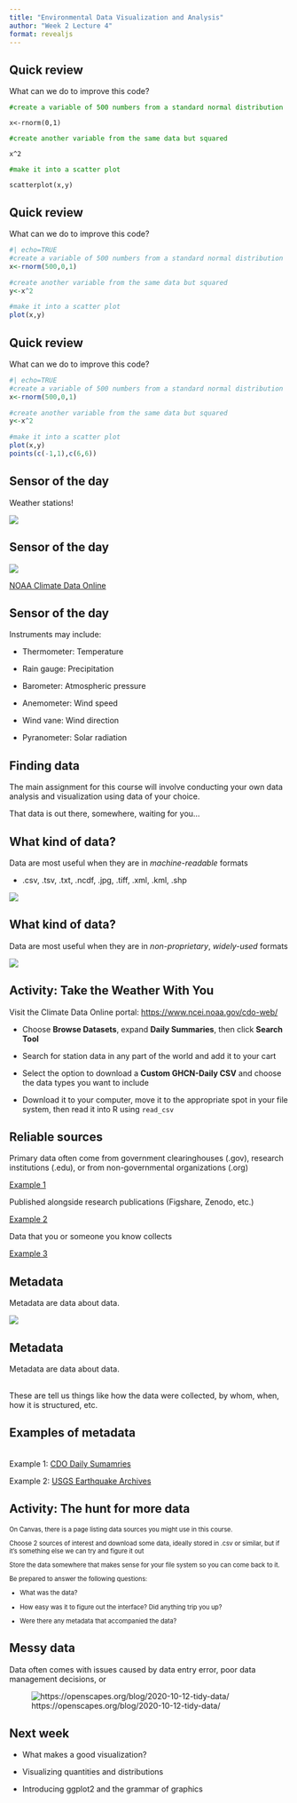 ---
title: "Environmental Data Visualization and Analysis"
author: "Week 2 Lecture 4"
format: revealjs
---

## Quick review

What can we do to improve this code?

`#create a variable of 500 numbers from a standard normal distribution`{style="color: green"}

`x<-rnorm(0,1)`

`#create another variable from the same data but squared`{style="color: green"}

`x^2`

`#make it into a scatter plot`{style="color: green"}

`scatterplot(x,y)`

## Quick review

What can we do to improve this code?

```{r}
#| echo=TRUE
#create a variable of 500 numbers from a standard normal distribution
x<-rnorm(500,0,1)

#create another variable from the same data but squared
y<-x^2

#make it into a scatter plot
plot(x,y)

```

## Quick review

What can we do to improve this code?

```{r}
#| echo=TRUE
#create a variable of 500 numbers from a standard normal distribution
x<-rnorm(500,0,1)

#create another variable from the same data but squared
y<-x^2

#make it into a scatter plot
plot(x,y)
points(c(-1,1),c(6,6))

```

## Sensor of the day

Weather stations!

![](Week2Static/weatherstation2.jpg)

## Sensor of the day

![](Week2Static/CDO.jpg){fig-align="center"}

[NOAA Climate Data Online](https://www.ncei.noaa.gov/cdo-web/)

## Sensor of the day

Instruments may include:

-   Thermometer: Temperature

-   Rain gauge: Precipitation

-   Barometer: Atmospheric pressure

-   Anemometer: Wind speed

-   Wind vane: Wind direction

-   Pyranometer: Solar radiation

## Finding data

The main assignment for this course will involve conducting your own data analysis and visualization using data of your choice.

That data is out there, somewhere, waiting for you...

## What kind of data?

Data are most useful when they are in *machine-readable* formats

-   .csv, .tsv, .txt, .ncdf, .jpg, .tiff, .xml, .kml, .shp

![](Week2Static/raroCSV.jpg)

## What kind of data?

Data are most useful when they are in *non-proprietary*, *widely-used* formats

![](https://libapps.s3.amazonaws.com/accounts/96025/images/image_format-support-matrix.png){fig-align="center"}

## Activity: Take the Weather With You

Visit the Climate Data Online portal: <https://www.ncei.noaa.gov/cdo-web/>

-   Choose **Browse Datasets**, expand **Daily Summaries**, then click **Search Tool**

-   Search for station data in any part of the world and add it to your cart

-   Select the option to download a **Custom GHCN-Daily CSV** and choose the data types you want to include

-   Download it to your computer, move it to the appropriate spot in your file system, then read it into R using `read_csv`

## Reliable sources

Primary data often come from government clearinghouses (.gov), research institutions (.edu), or from non-governmental organizations (.org)

[Example 1](http://data.uis.unesco.org/)

Published alongside research publications (Figshare, Zenodo, etc.)

[Example 2](https://figshare.com/categories/Environmental_sciences/26863?categories=26932)

Data that you or someone you know collects

[Example 3](https://b-davies.github.io/files/SPRING_CAVE_LITHICS.csv)

## Metadata

Metadata are data about data.

![](https://media.tenor.com/bD9vHNiR1rQAAAAd/boom-mind-blown.gif)

## Metadata

Metadata are data about data.

\
These are tell us things like how the data were collected, by whom, when, how it is structured, etc.

## Examples of metadata

\
Example 1: [CDO Daily Sumamries](https://www.ncei.noaa.gov/cdo-web/datasets/GHCND/locations/FIPS:AY/detail#stationlist)\

Example 2: [USGS Earthquake Archives](https://earthquake.usgs.gov/earthquakes/search/)

## Activity: The hunt for more data
::: {style="font-size: 80%;"}
On Canvas, there is a page listing data sources you might use in this course.

Choose 2 sources of interest and download some data, ideally stored in .csv or similar, but if it's something else we can try and figure it out

Store the data somewhere that makes sense for your file system so you can come back to it.

Be prepared to answer the following questions:

-   What was the data?

-   How easy was it to figure out the interface? Did anything trip you up?

-   Were there any metadata that accompanied the data?
:::

## Messy data

Data often comes with issues caused by data entry error, poor data management decisions, or

![https://openscapes.org/blog/2020-10-12-tidy-data/](Week2Static/messyData.png)

## Next week

::: incremental
-   What makes a good visualization?

-   Visualizing quantities and distributions

-   Introducing ggplot2 and the grammar of graphics
:::
